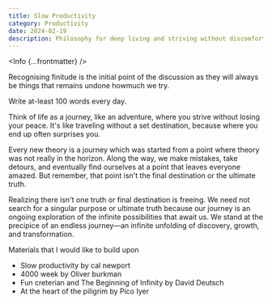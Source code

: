 ```yaml
---
title: Slow Productivity
category: Productivity
date: 2024-02-19
description: Philosophy for deep living and striving without discomfort
---
```



<Info {...frontmatter} />

Recognising finitude is the initial point of the discussion as they will always be things that remains undone howmuch we try.

Write at-least 100 words every day.

Think of life as a journey, like an adventure, where you strive without losing your peace. It's like traveling without a set destination, because where you end up often surprises you.
 
Every new theory is a journey which was started from a point where theory was not really in the horizon. Along the way, we make mistakes, take detours, and eventually find ourselves at a point that leaves everyone amazed. But remember, that point isn't the final destination or the ultimate truth.

Realizing there isn't one truth or final destination is freeing. We need not search for a singular purpose or ultimate truth because our journey is an ongoing exploration of the infinite possibilities that await us. We stand at the precipice of an endless journey—an infinite unfolding of discovery, growth, and transformation.


Materials that I would like to build upon

- Slow productivity by cal newport
- 4000 week by Oliver burkman
- Fun creterian and The Beginning of Infinity by David Deutsch
- At the heart of the piligrim by Pico Iyer